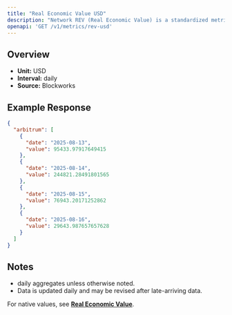 ```yaml
---
title: "Real Economic Value USD"
description: "Network REV (Real Economic Value) is a standardized metric that tracks blockchain value accrual generated by user activity. REV consists of both in-protocol transaction fees and out-of-protocol tips that users pay for transaction execution, so it measures the monetary demand to transact onchain."
openapi: 'GET /v1/metrics/rev-usd'
---
```


## Overview

- **Unit:** USD
- **Interval:** daily
- **Source:** Blockworks

## Example Response

```json
{
  "arbitrum": [
    {
      "date": "2025-08-13",
      "value": 95433.97917649415
    },
    {
      "date": "2025-08-14",
      "value": 244821.28491801565
    },
    {
      "date": "2025-08-15",
      "value": 76943.20171252862
    },
    {
      "date": "2025-08-16",
      "value": 29643.987657657628
    }
  ]
}
```

## Notes
- daily aggregates unless otherwise noted.
- Data is updated daily and may be revised after late-arriving data.


<Note>For native values, see **[Real Economic Value](./rev)**.</Note>